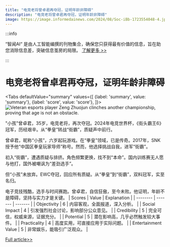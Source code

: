 ```yaml
---
title: "电竞老将曾卓君再夺冠，证明年龄非障碍"
description: "电竞老将曾卓君再夺冠，证明年龄非障碍"
image: https://image.informedainews.com/2024/08/Soc-iBb-1723554048-4.jpg
---
```



:::info

“智闻AI“ 是由人工智能编撰的刊物集合，确保您只获得最有价值的信息，旨在助您消除信息差，突破信息茧房的局限。  [了解更多 >>](/)

:::

# 电竞老将曾卓君再夺冠，证明年龄非障碍


<Tabs
	defaultValue="summary"
	values={[
	{label: 'summary', value: 'summary'},
	{label: 'score', value: 'score'},
]}>
<TabItem value="summary">
<img
  src="https://image.informedainews.com/2024/08/Soc-iBb-1723554048-4.jpg"
  alt="Veteran esports player Zeng Zhuojun clinches another championship, proving that age is not an obstacle."
/>



"小孩"曾卓君，35岁，电竞老将，再次夺冠。2024年电竞世界杯，《街头霸王6》冠军，历经艰辛。从“拳皇”转战“街霸”，质疑声中前行。

曾卓君，昵称“小孩”，六岁起玩游戏。在“拳皇”领域，已是传奇。2017年，SNK授予他“中国区拳皇玩家导师”称号。然而，他选择挑战自我，进军“街霸”。

初入“街霸”，遭遇质疑与排挤。角色频繁更换，找不到“本命”。国内训练赛无人愿与他打，国外被嘲讽为“差劲选手”。

但“小孩”未放弃。EWC夺冠，回应所有质疑。从“拳皇”到“街霸”，双料冠军，实至名归。

电子竞技残酷，选手与时间赛跑。曾卓君，自信狂傲，至今未败。他证明，年龄不是障碍，坚持与实力才是关键。
</TabItem>
<TabItem value="score">
	| Scores     | Value   | Explanation |
	| -------- | ------- | ------- |
	| Objectivity  | 6    | 内容客观，全面报道，深入分析。    |
	| Social Impact | 4     | 引发强烈社会讨论，影响部分公众意见。    |
	| Credibility    | 5    | 完全可信，权威来源，证据充分。    |
	| Potential    | 5    | 潜在影响高，几乎必然触发较大事件。    |
	| Practicality    | 4    | 高度实用，可直接应用于实际问题。    |
	| Entertainment Value    | 5    | 非常娱乐，能吸引广泛观众。    |
</TabItem>
</Tabs>

[Full article>>](https://www.cnbeta.com.tw/articles/game/1441932.htm)
